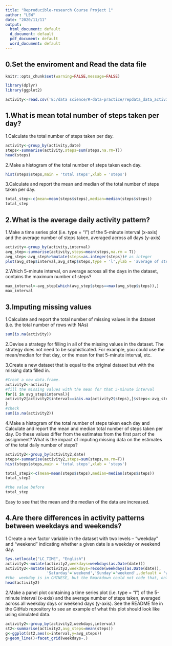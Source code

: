 ```yaml
---
title: "Reproducible-research Course Project 1"
author: "LSW"
date: "2020/11/11"
output:
  html_document: default
  d_document: default
  pdf_document: default
  word_document: default
--- 
```


## 0.Set the enviroment and Read the data file
```r
knitr::opts_chunk$set(warning=FALSE,message=FALSE)
```

```r
library(dplyr)
library(ggplot2)
```

```r
activity<-read.csv('E:/data science/R-data-practice/repdata_data_activity/activity.csv')
```

## 1.What is mean total number of steps taken per day?

1.Calculate the total number of steps taken per day.

```r
activity<-group_by(activity,date)
steps<-summarise(activity,steps=sum(steps,na.rm=T))
head(steps)
```

2.Make a histogram of the total number of steps taken each day.

```r
hist(steps$steps,main = 'total steps',xlab = 'steps')
```

3.Calculate and report the mean and median of the total number of steps taken per day.

```r
total_step<-c(mean=mean(steps$steps),median=median(steps$steps))
total_step
```

## 2.What is the average daily activity pattern?

1.Make a time series plot (i.e. type = "l") of the 5-minute interval (x-axis) and the average number of steps taken, averaged across all days (y-axis)

```r
activity<-group_by(activity,interval)
avg_step<-summarise(activity,steps=mean(steps,na.rm = T))
avg_step<-avg_step%>%mutate(steps=as.integer(steps))# as integer
plot(avg_step$interval,avg_step$steps,type = 'l',ylab = 'average of steps',xlab = 'interval')
```

2.Which 5-minute interval, on average across all the days in the dataset, contains the maximum number of steps?

```r
max_interval<-avg_step[which(avg_step$steps==max(avg_step$steps)),]
max_interval
```

##  3.Imputing missing values

1.Calculate and report the total number of missing values in the dataset (i.e. the total number of rows with NAs)

```r
sum(is.na(activity))
```

2.Devise a strategy for filling in all of the missing values in the dataset. The strategy does not need to be sophisticated. For example, you could use the mean/median for that day, or the mean for that 5-minute interval, etc.

3.Create a new dataset that is equal to the original dataset but with the missing data filled in.

```r
#Creat a new data.frame.
activity2<-activity
#fill the missing values with the mean for that 5-minute interval
for(i in avg_step$interval){
activity2[activity2$interval==i&is.na(activity2$steps),]$steps<-avg_step$steps[avg_step$interval==i]
}
#check
sum(is.na(activity2))
```

4.Make a histogram of the total number of steps taken each day and Calculate and report the mean and median total number of steps taken per day. Do these values differ from the estimates from the first part of the assignment? What is the impact of imputing missing data on the estimates of the total daily number of steps?

```r
activity2<-group_by(activity2,date)
steps<-summarise(activity2,steps=sum(steps,na.rm=T))
hist(steps$steps,main = 'total steps',xlab = 'steps')
```

```r
total_step2<-c(mean=mean(steps$steps),median=median(steps$steps))
total_step2
```

```r
#the value before
total_step
```

Easy to see that the mean and the median of the data are increased.

##  4.Are there differences in activity patterns between weekdays and weekends?

1.Create a new factor variable in the dataset with two levels – “weekday” and “weekend” indicating whether a given date is a weekday or weekend day.

```r
Sys.setlocale("LC_TIME", "English")
activity2<-mutate(activity2,weekdays=weekdays(as.Date(date)))
activity2<-mutate(activity2,weekdays=recode(weekdays(as.Date(date)),
                  'Saturday'='weekend','Sunday'='weekend',.default = 'weekday'))
#the  weekday is in CHINESE, but the Rmarkdown could not code that, only a check.
head(activity2)
```

2.Make a panel plot containing a time series plot (i.e. type = "l") of the 5-minute interval (x-axis) and the average number of steps taken, averaged across all weekday days or weekend days (y-axis). See the README file in the GitHub repository to see an example of what this plot should look like using simulated data.
```r
activity2<-group_by(activity2,weekdays,interval)
st2<-summarise(activity2,avg_steps=mean(steps))
g<-ggplot(st2,aes(x=interval,y=avg_steps))
g+geom_line()+facet_grid(weekdays~.)
```
